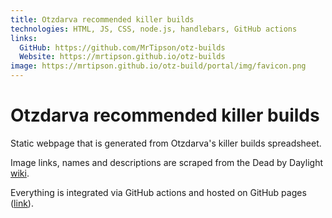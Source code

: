 ```yaml
---
title: Otzdarva recommended killer builds
technologies: HTML, JS, CSS, node.js, handlebars, GitHub actions
links:
  GitHub: https://github.com/MrTipson/otz-builds
  Website: https://mrtipson.github.io/otz-builds
image: https://mrtipson.github.io/otz-build/portal/img/favicon.png
---
```

# Otzdarva recommended killer builds
Static webpage that is generated from Otzdarva's killer builds spreadsheet.

Image links, names and descriptions are scraped from the Dead by Daylight [wiki](https://deadbydaylight.fandom.com).

Everything is integrated via GitHub actions and hosted on GitHub pages ([link](https://mrtipson.github.io/otz-builds)).
